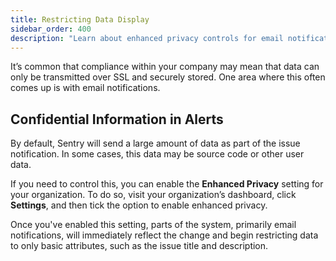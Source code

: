 ```yaml
---
title: Restricting Data Display
sidebar_order: 400
description: "Learn about enhanced privacy controls for email notifications."
---
```


It’s common that compliance within your company may mean that data can only be transmitted over SSL and securely stored. One area where this often comes up is with email notifications.

## Confidential Information in Alerts

By default, Sentry will send a large amount of data as part of the issue notification. In some cases, this data may be source code or other user data.

If you need to control this, you can enable the **Enhanced Privacy** setting for your organization. To do so, visit your organization’s dashboard, click **Settings**, and then tick the option to enable enhanced privacy.

Once you've enabled this setting, parts of the system, primarily email notifications, will immediately reflect the change and begin restricting data to only basic attributes, such as the issue title and description.
